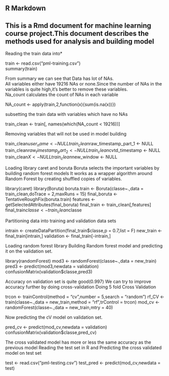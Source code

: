 ## R Markdown

## This is a Rmd document for machine learning course project.This document describes the methods used for analysis and building model
Reading the train data into*

train <- read.csv("pml-training.csv")   
summary(train)  

From summary we can see that Data has lot of NAs.  
All variables either have 19216 NAs or none.Since the number of NAs in the variables is quite high,it's better to remove these variables.  
Na_count calculates the count of NAs in each variable   

NA_count <- apply(train,2,function(x){sum(is.na(x))})  


subsetting the train data with variables which have no NAs  


train_clean <- train[, names(which(NA_count < 19216))]  

Removing variables that will not be used in model building

train_clean$user_name <- NULL
train_clean$raw_timestamp_part_1 <- NULL
train_clean$raw_timestamp_part_2 <- NULL
train_clean$cvtd_timestamp <- NULL
train_clean$X <- NULL
train_clean$new_window <- NULL


Loading library caret and boruta 
Boruta selects the important variables by building random forest models
It works as a wrapper algorithm around Random Forest by creating shuffled copies of variables.</p>

library(caret) 
library(Boruta)
boruta.train <- Boruta(classe~.,data = train_clean,doTrace = 2,maxRuns = 15)
final_boruta <- TentativeRoughFix(boruta.train)
features <- getSelectedAttributes(final_boruta)
final_train <- train_clean[,features]
final_train$classe <- train_clean$classe


Partitioning data into training and validation data sets


intrain <- createDataPartition(final_train$classe,p = 0.7,list = F)
new_train <- final_train[intrain,]
validation <- final_train[-intrain,] 


Loading random forest library
Building Random forest model and predicting it on the validation set.


library(randomForest)
mod3 <- randomForest(classe~.,data = new_train)
pred3 <- predict(mod3,newdata = validation)
confusionMatrix(validation$classe,pred3)


Accuracy on validation set is quite good(0.997)
We can try to improve accuracy further by doing cross-validation
Doing 5 fold Cross Validation



trcon <- trainControl(method = "cv",number = 5,search = "random")
rf_CV <- train(classe~.,data = new_train,method = "rf",trControl = trcon)
mod_cv <- randomForest(classe~.,data = new_train,mtry = 40)


Now predicting the cV model on validation set.


pred_cv <- predict(mod_cv,newdata = validation)
 confusionMatrix(validation$classe,pred_cv)

The cross validated model has more or less the same accuracy as the previous model
Reading the test set in R and Predicting the cross validated model on test set


 test <- read.csv("pml-testing.csv")
test_pred <- predict(mod_cv,newdata = test)


